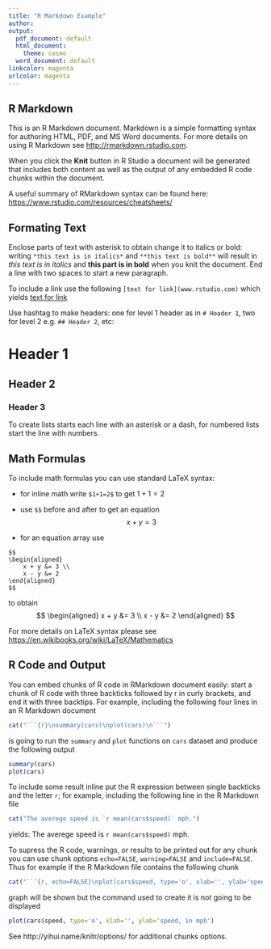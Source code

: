 ```yaml
---
title: "R Markdown Example"
author: 
output:
  pdf_document: default
  html_document:
    theme: cosmo
  word_document: default
linkcolor: magenta
urlcolor: magenta
---
```



## R Markdown
<!-- comment -->

This is an R Markdown document. Markdown is a simple formatting syntax for authoring HTML, PDF, and MS Word documents. For more details on using R Markdown see <http://rmarkdown.rstudio.com>.

When you click the **Knit** button in R Studio a document will be generated that includes both content as well as the output of any embedded R code chunks within the document.

A useful summary of RMarkdown syntax can be found here: <https://www.rstudio.com/resources/cheatsheets/>

## Formating Text

Enclose parts of text with asterisk to obtain change it to italics or bold: writing
`*this text is in italics*` and `**this text is bold**` will result in *this text is in italics* and **this part is in bold** when you knit the document. End a line with two spaces to start a new paragraph.  

To include a link use the following `[text for link](www.rstudio.com)` which yields [text for link](www.rstudio.com)   

Use hashtag to make headers: one for level 1 header as in `# Header 1`, two for level 2 e.g. `## Header 2`, etc:

# Header 1

## Header 2

### Header 3

To create lists starts each line with an asterisk or a dash, for numbered lists start the line with numbers.


## Math Formulas

To include math formulas you can use standard LaTeX syntax:

- for inline math write `$1+1=2$` to get $1+1=2$

- use `$$` before and after to get an equation
$$
    x + y = 3
$$

- for an equation array use
```
$$
\begin{aligned}
    x + y &= 3 \\
    x - y &= 2
\end{aligned}
$$
```
to obtain
$$
\begin{aligned}
    x + y &= 3 \\
    x - y &= 2
\end{aligned}
$$

For more details on LaTeX syntax please see <https://en.wikibooks.org/wiki/LaTeX/Mathematics>


## R Code and Output

You can embed chunks of R code in RMarkdown document easily: start a chunk of R code with three backticks followed by r in curly brackets, and end it with three backtips. For example, including the following four lines in an R Markdown document
```r
cat("```{r}\nsummary(cars)\nplot(cars)\n```")
```
is going to run the `summary` and `plot` functions on `cars` dataset and produce the following output
```r
summary(cars)
plot(cars)
```



To include some result inline put the R expression between single backticks and the letter `r`; for example, including the following line in the R Markdown file
```r
cat("The averege speed is `r mean(cars$speed)` mph.")
```
yields: The averege speed is `r mean(cars$speed)` mph.


To supress the R code, warnings, or results to be printed out for any chunk you can use chunk options `echo=FALSE`, `warning=FALSE` and `include=FALSE`. Thus for example if the R Markdown file contains the following chunk
```r
cat("```{r, echo=FALSE}\nplot(cars$speed, type='o', xlab='', ylab='speed, in mph')\n```")
```
graph will be shown but the command used to create it is not going to be displayed

```r
plot(cars$speed, type='o', xlab='', ylab='speed, in mph')
```


See http://yihui.name/knitr/options/ for additional chunks options.
